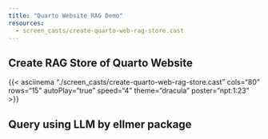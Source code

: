 ```yaml
---
title: "Quarto Website RAG Demo"
resources: 
  - screen_casts/create-quarto-web-rag-store.cast
---
```


## Create RAG Store of Quarto Website

{{< asciinema "./screen_casts/create-quarto-web-rag-store.cast" cols="80" rows="15" autoPlay="true" speed="4" theme="dracula" poster="npt:1:23" >}}

## Query using LLM by ellmer package